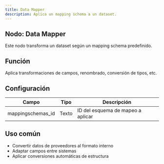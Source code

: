 ```yaml
---
title: Data Mapper
description: Aplica un mapping schema a un dataset.
---
```



## Nodo: Data Mapper

Este nodo transforma un dataset según un mapping schema predefinido.

## Función
Aplica transformaciones de campos, renombrado, conversión de tipos, etc.

## Configuración

| Campo              | Tipo   | Descripción                                 |
|--------------------|--------|---------------------------------------------|
| mappingschemas_id  | Texto  | ID del esquema de mapeo a aplicar           |

## Uso común
- Convertir datos de proveedores al formato interno
- Adaptar campos entre sistemas
- Aplicar conversiones automáticas de estructura
